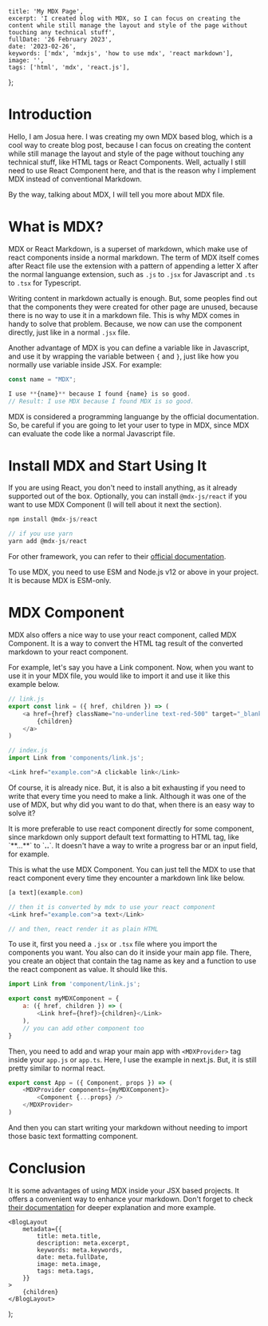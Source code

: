 
	title: 'My MDX Page',
	excerpt: 'I created blog with MDX, so I can focus on creating the content while still manage the layout and style of the page without touching any technical stuff',
	fullDate: '26 February 2023',
	date: '2023-02-26',
	keywords: ['mdx', 'mdxjs', 'how to use mdx', 'react markdown'],
	image: '',
	tags: ['html', 'mdx', 'react.js'],
};

# Introduction
Hello, I am Josua here. I was creating my own MDX based blog, which is a cool way to create blog post,
because I can focus on creating the content while still manage the layout and style of the page without
touching any technical stuff, like HTML tags or React Components. Well, actually I still need to use
React Component here, and that is the reason why I implement MDX instead of conventional Markdown.

By the way, talking about MDX, I will tell you more about MDX file.

# What is MDX?
MDX or React Markdown, is a superset of markdown, which make use of react components inside a normal markdown.
The term of MDX itself comes after React file use the extension with a pattern of appending a letter X after
the normal languange extension, such as `.js` to `.jsx` for Javascript and `.ts` to `.tsx` for Typescript.

Writing content in markdown actually is enough. But, some peoples find out that the components they were created
for other page are unused, because there is no way to use it in a markdown file. This is why MDX comes in handy to solve
that problem. Because, we now can use the component directly, just like in a normal `.jsx` file.

Another advantage of MDX is you can define a variable like in Javascript, and use it by wrapping the variable
between `{` and `}`, just like how you normally use variable inside JSX. For example:

```js
const name = "MDX";

I use **{name}** because I found {name} is so good.
// Result: I use MDX because I found MDX is so good.
```

<Alert type='danger'>
	MDX is considered a programming languange by the official documentation. So, be careful if you are going to
	let your user to type in MDX, since MDX can evaluate the code like a normal Javascript file.
</Alert>

# Install MDX and Start Using It
If you are using React, you don't need to install anything, as it already supported out of the box.
Optionally, you can install `@mdx-js/react` if you want to use MDX Component (I will tell about it next the section).

```js
npm install @mdx-js/react

// if you use yarn
yarn add @mdx-js/react
```

For other framework, you can refer to their [official documentation](https://mdxjs.com/docs/getting-started/).

<Alert type='warning'>
	To use MDX, you need to use ESM and Node.js v12 or above in your project. It is because MDX is ESM-only.
</Alert>

# MDX Component
MDX also offers a nice way to use your react component, called MDX Component. It is a way to convert the HTML tag
result of the converted markdown to your react component.

For example, let's say you have a Link component. Now, when you want to use it in your MDX file, you would like
to import it and use it like this example below.

```js
// link.js
export const link = ({ href, children }) => (
	<a href={href} className="no-underline text-red-500" target="_blank">
		{children}
	</a>
)

// index.js
import Link from 'components/link.js';

<Link href="example.com">A clickable link</Link>
```

Of course, it is already nice. But, it is also a bit exhausting if you need to write that every time you need to make
a link. Although it was one of the use of MDX, but why did you want to do that, when there is an easy way to solve it?

<Alert type='info'>
	It is more preferable to use react component directly for some component, since markdown only support default
	text formatting to HTML tag, like `**...**` to `<strong>..</strong>`. It doesn't have a way to write a progress bar
	or an input field, for example.
</Alert>

This is what the use MDX Component. You can just tell the MDX to use that react component every time they encounter
a markdown link like below.

```js
[a text](example.com)

// then it is converted by mdx to use your react component
<Link href="example.com">a text</Link>

// and then, react render it as plain HTML
```

To use it, first you need a `.jsx` or `.tsx` file where you import the components you want.
You also can do it inside your main app file. There, you create an object that contain
the tag name as key and a function to use the react component as value. It should like this.

```js
import Link from 'component/link.js';

export const myMDXComponent = {
	a: ({ href, children }) => (
		<Link href={href}>{children}</Link>
	),
	// you can add other component too
}
```

Then, you need to add and wrap your main app with `<MDXProvider>` tag inside your `app.js` or `app.ts`.
Here, I use the example in next.js. But, it is still pretty similar to normal react.

```js
export const App = ({ Component, props }) => (
	<MDXProvider components={myMDXComponent}>
		<Component {...props} />
	</MDXProvider>
)
```

And then you can start writing your markdown without needing to import those basic text formatting component.

# Conclusion
It is some advantages of using MDX inside your JSX based projects. It offers a convenient way to enhance your markdown.
Don't forget to check [their documentation](https://mdxjs.com/docs/what-is-mdx/) for deeper explanation and more example.

	<BlogLayout
		metadata={{
			title: meta.title,
			description: meta.excerpt,
			keywords: meta.keywords,
			date: meta.fullDate,
			image: meta.image,
			tags: meta.tags,
		}}
	>
		{children}
	</BlogLayout>
);